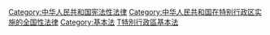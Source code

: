 {{DEFAULTSORT:Z中華人民共和國特別行政區基本法}}

[[Category:中华人民共和国宪法性法律|Category:中华人民共和国宪法性法律]]
[[Category:中华人民共和国在特别行政区实施的全国性法律|Category:中华人民共和国在特别行政区实施的全国性法律]]
[[Category:基本法|Category:基本法]]
[[Category:一國兩制|T特別行政區基本法]]